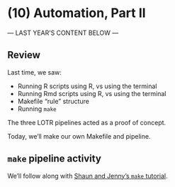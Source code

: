# (10) Automation, Part II {-}

--- LAST YEAR'S CONTENT BELOW ---

## Review

Last time, we saw:

- Running R scripts using R, vs using the terminal
- Running Rmd scripts using R, vs using the terminal
- Makefile "rule" structure
- Running `make`

The three LOTR pipelines acted as a proof of concept.

Today, we'll make our own Makefile and pipeline.

## `make` pipeline activity

We'll follow along with [Shaun and Jenny's `make` tutorial](http://stat545.com/automation04_make-activity.html).
